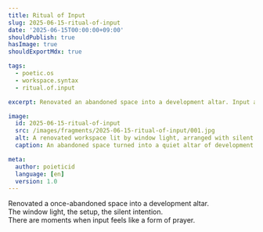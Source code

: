 ```yaml
---
title: Ritual of Input
slug: 2025-06-15-ritual-of-input
date: '2025-06-15T00:00:00+09:00'
shouldPublish: true
hasImage: true
shouldExportMdx: true

tags:
  - poetic.os
  - workspace.syntax
  - ritual.of.input

excerpt: Renovated an abandoned space into a development altar. Input as silent prayer.

image:
  id: 2025-06-15-ritual-of-input
  src: /images/fragments/2025-06-15-ritual-of-input/001.jpg
  alt: A renovated workspace lit by window light, arranged with silent intention.
  caption: An abandoned space turned into a quiet altar of development.

meta:
  author: poieticid
  language: [en]
  version: 1.0
---
```


Renovated a once-abandoned space into a development altar.  
The window light, the setup, the silent intention.  
There are moments when input feels like a form of prayer.